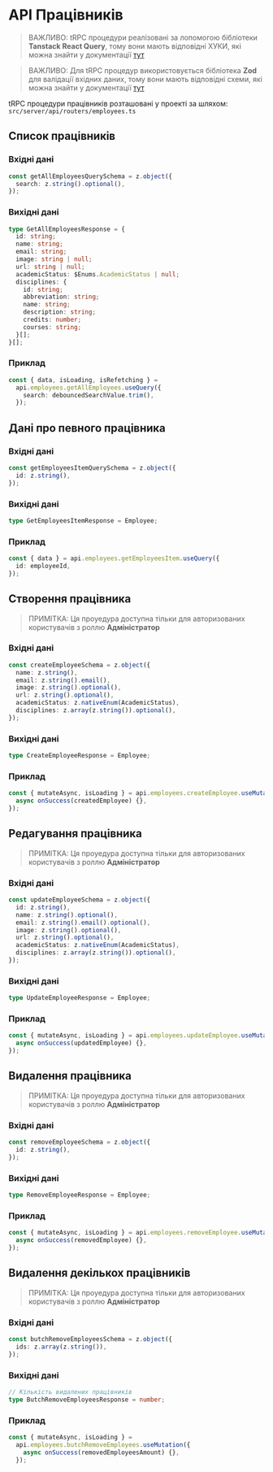 # API Працівників

> ВАЖЛИВО: tRPC процедури реалізовані за лопомогою бібліотеки **Tanstack React Query**, тому вони мають відповідні ХУКИ, які можна знайти у документації [тут](https://react-query.tanstack.com/reference/useQuery)

> ВАЖЛИВО: Для tRPC процедур використовується бібліотека **Zod** для валідації вхідних даних, тому вони мають відповідні схеми, які можна знайти у документації [тут](https://zod.dev/)

tRPC процедури працівників розташовані у проекті за шляхом:
`src/server/api/routers/employees.ts`

## Список працівників

### Вхідні дані

```ts
const getAllEmployeesQuerySchema = z.object({
  search: z.string().optional(),
});
```

### Вихідні дані

```ts
type GetAllEmployeesResponse = {
  id: string;
  name: string;
  email: string;
  image: string | null;
  url: string | null;
  academicStatus: $Enums.AcademicStatus | null;
  disciplines: {
    id: string;
    abbreviation: string;
    name: string;
    description: string;
    credits: number;
    courses: string;
  }[];
}[];
```

### Приклад

```ts
const { data, isLoading, isRefetching } =
  api.employees.getAllEmployees.useQuery({
    search: debouncedSearchValue.trim(),
  });
```

## Дані про певного працівника

### Вхідні дані

```ts
const getEmployeesItemQuerySchema = z.object({
  id: z.string(),
});
```

### Вихідні дані

```ts
type GetEmployeesItemResponse = Employee;
```

### Приклад

```ts
const { data } = api.employees.getEmployeesItem.useQuery({
  id: employeeId,
});
```

## Створення працівника

> ПРИМІТКА: Ця проуедура доступна тільки для авторизованих користувачів з роллю **Адміністратор**

### Вхідні дані

```ts
const createEmployeeSchema = z.object({
  name: z.string(),
  email: z.string().email(),
  image: z.string().optional(),
  url: z.string().optional(),
  academicStatus: z.nativeEnum(AcademicStatus),
  disciplines: z.array(z.string()).optional(),
});
```

### Вихідні дані

```ts
type CreateEmployeeResponse = Employee;
```

### Приклад

```ts
const { mutateAsync, isLoading } = api.employees.createEmployee.useMutation({
  async onSuccess(createdEmployee) {},
});
```

## Редагування працівника

> ПРИМІТКА: Ця проуедура доступна тільки для авторизованих користувачів з роллю **Адміністратор**

### Вхідні дані

```ts
const updateEmployeeSchema = z.object({
  id: z.string(),
  name: z.string().optional(),
  email: z.string().email().optional(),
  image: z.string().optional(),
  url: z.string().optional(),
  academicStatus: z.nativeEnum(AcademicStatus),
  disciplines: z.array(z.string()).optional(),
});
```

### Вихідні дані

```ts
type UpdateEmployeeResponse = Employee;
```

### Приклад

```ts
const { mutateAsync, isLoading } = api.employees.updateEmployee.useMutation({
  async onSuccess(updatedEmployee) {},
});
```

## Видалення працівника

> ПРИМІТКА: Ця проуедура доступна тільки для авторизованих користувачів з роллю **Адміністратор**

### Вхідні дані

```ts
const removeEmployeeSchema = z.object({
  id: z.string(),
});
```

### Вихідні дані

```ts
type RemoveEmployeeResponse = Employee;
```

### Приклад

```ts
const { mutateAsync, isLoading } = api.employees.removeEmployee.useMutation({
  async onSuccess(removedEmployee) {},
});
```

## Видалення декількох працівників

> ПРИМІТКА: Ця проуедура доступна тільки для авторизованих користувачів з роллю **Адміністратор**

### Вхідні дані

```ts
const butchRemoveEmployeesSchema = z.object({
  ids: z.array(z.string()),
});
```

### Вихідні дані

```ts
// Кількість видалених працівників
type ButchRemoveEmployeesResponse = number;
```

### Приклад

```ts
const { mutateAsync, isLoading } =
  api.employees.butchRemoveEmployees.useMutation({
    async onSuccess(removedEmployeesAmount) {},
  });
```
